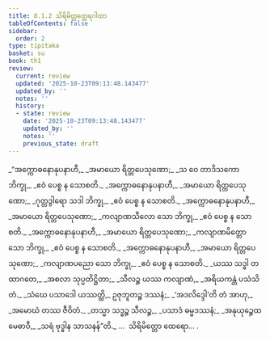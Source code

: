 ```yaml
---
title: 8.1.2 သိရိမိတ္တတ္ထေရဂါထာ
tableOfContents: false
sidebar:
  order: 2
type: tipitaka
basket: su
book: th1
review:
  current: review
  updated: '2025-10-23T09:13:48.143477'
  updated_by: ''
  notes: ''
  history:
  - state: review
    date: '2025-10-23T09:13:48.143477'
    updated_by: ''
    notes: ''
    previous_state: draft
---
```



<ReviewStatus review={frontmatter.review} showDetails={true} />

<HypothesisAnnotation frontmatter={frontmatter} />

<DynamicBreadcrumb />

<Division number="502" book="th1" e="ch" v="19" p="295">

<Paragraph number="796" type="verses" book="th1">
_“အက္ကောဓနောနုပနာဟီ,_  
_အမာယော ရိတ္တပေသုဏော;_  
_သ ဝေ တာဒိသကော ဘိက္ခု,_  
_ဧဝံ ပေစ္စ န သောစတိ._  

</Paragraph>

</Division>
<Division number="503" book="th1" e="ch" v="19" p="295">

<Paragraph number="797" type="verses" book="th1">
_အက္ကောဓနောနုပနာဟီ,_  
_အမာယော ရိတ္တပေသုဏော;_  
_ဂုတ္တဒွါရော သဒါ ဘိက္ခု,_  
_ဧဝံ ပေစ္စ န သောစတိ._  

</Paragraph>

</Division>
<Division number="504" book="th1" e="ch" v="19" p="296">

<Paragraph number="798" type="verses" book="th1">
_အက္ကောဓနောနုပနာဟီ,_  
_အမာယော ရိတ္တပေသုဏော;_  
_ကလျာဏသီလော သော ဘိက္ခု,_  
_ဧဝံ ပေစ္စ န သောစတိ._  

</Paragraph>

</Division>
<Division number="505" book="th1" e="ch" v="19" p="296">

<Paragraph number="799" type="verses" book="th1">
_အက္ကောဓနောနုပနာဟီ,_  
_အမာယော ရိတ္တပေသုဏော;_  
_ကလျာဏမိတ္တော သော ဘိက္ခု,_  
_ဧဝံ ပေစ္စ န သောစတိ._  

</Paragraph>

</Division>
<Division number="506" book="th1" e="ch" v="19" p="296">

<Paragraph number="800" type="verses" book="th1">
_အက္ကောဓနောနုပနာဟီ,_  
_အမာယော ရိတ္တပေသုဏော;_  
_ကလျာဏပညော သော ဘိက္ခု,_  
_ဧဝံ ပေစ္စ န သောစတိ._  

</Paragraph>

</Division>
<Division number="507" book="th1" e="ch" v="19" p="296">

<Paragraph number="801" type="verses" book="th1">
_ယဿ သဒ္ဓါ တထာဂတေ,_  
_အစလာ သုပ္ပတိဋ္ဌိတာ;_  
_သီလဉ္စ ယဿ ကလျာဏံ,_  
_အရိယကန္တံ ပသံသိတံ._  

</Paragraph>

</Division>
<Division number="508" book="th1" e="ch" v="19" p="296">

<Paragraph number="802" type="verses" book="th1">
_သံဃေ ပသာဒေါ ယဿတ္ထိ,_  
ဥဇုဘူတဉ္စ ဒဿနံ;_  
_‘အဒလိဒ္ဒေါ’တိ တံ အာဟု,_  
_အမောဃံ တဿ ဇီဝိတံ._  

</Paragraph>

</Division>
<Division number="509" book="th1" e="ch" v="19" p="296">

<Paragraph number="803" type="verses" book="th1">
_တသ္မာ သဒ္ဓဉ္စ သီလဉ္စ,_  
_ပသာဒံ ဓမ္မဒဿနံ;_  
_အနုယုဉ္ဇေထ မေဓာဝီ,_  
_သရံ ဗုဒ္ဓါန သာသနန်”တိ._  


</Paragraph>
</Division>

<Paragraph number="804" type="center" book="th1">
…  သိရိမိတ္တော ထေရော… .
</Paragraph>